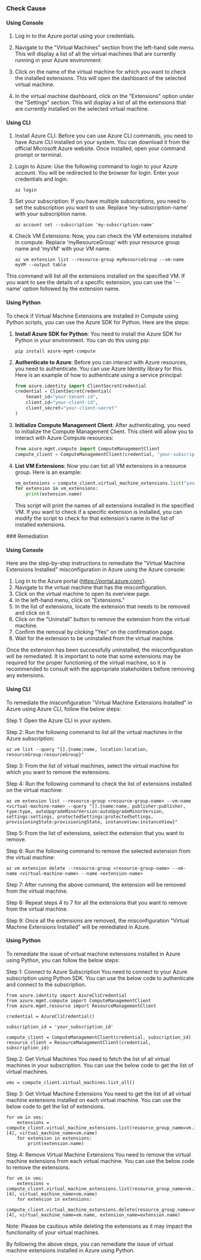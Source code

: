 

<Tabs><Tab title='Cause'>
### Check Cause

#### Using Console

1. Log in to the Azure portal using your credentials.

2. Navigate to the "Virtual Machines" section from the left-hand side menu. This will display a list of all the virtual machines that are currently running in your Azure environment.

3. Click on the name of the virtual machine for which you want to check the installed extensions. This will open the dashboard of the selected virtual machine.

4. In the virtual machine dashboard, click on the "Extensions" option under the "Settings" section. This will display a list of all the extensions that are currently installed on the selected virtual machine.

#### Using CLI

1. Install Azure CLI: Before you can use Azure CLI commands, you need to have Azure CLI installed on your system. You can download it from the official Microsoft Azure website. Once installed, open your command prompt or terminal.

2. Login to Azure: Use the following command to login to your Azure account. You will be redirected to the browser for login. Enter your credentials and login.
   ```
   az login
   ```
3. Set your subscription: If you have multiple subscriptions, you need to set the subscription you want to use. Replace 'my-subscription-name' with your subscription name.
   ```
   az account set --subscription 'my-subscription-name'
   ```
4. Check VM Extensions: Now, you can check the VM extensions installed in compute. Replace 'myResourceGroup' with your resource group name and 'myVM' with your VM name.
   ```
   az vm extension list --resource-group myResourceGroup --vm-name myVM --output table
   ```
This command will list all the extensions installed on the specified VM. If you want to see the details of a specific extension, you can use the '--name' option followed by the extension name.

#### Using Python

To check if Virtual Machine Extensions are installed in Compute using Python scripts, you can use the Azure SDK for Python. Here are the steps:

1. **Install Azure SDK for Python**: You need to install the Azure SDK for Python in your environment. You can do this using pip:
   ```
   pip install azure-mgmt-compute
   ```
2. **Authenticate to Azure**: Before you can interact with Azure resources, you need to authenticate. You can use Azure Identity library for this. Here is an example of how to authenticate using a service principal:
   ```python
   from azure.identity import ClientSecretCredential
   credential = ClientSecretCredential(
       tenant_id="your-tenant-id",
       client_id="your-client-id",
       client_secret="your-client-secret"
   )
   ```
3. **Initialize Compute Management Client**: After authenticating, you need to initialize the Compute Management Client. This client will allow you to interact with Azure Compute resources:
   ```python
   from azure.mgmt.compute import ComputeManagementClient
   compute_client = ComputeManagementClient(credential, "your-subscription-id")
   ```
4. **List VM Extensions**: Now you can list all VM extensions in a resource group. Here is an example:
   ```python
   vm_extensions = compute_client.virtual_machine_extensions.list("your-resource-group", "your-vm-name")
   for extension in vm_extensions:
       print(extension.name)
   ```
   This script will print the names of all extensions installed in the specified VM. If you want to check if a specific extension is installed, you can modify the script to check for that extension's name in the list of installed extensions.

</Tab>

<Tab title='Remediation'>
### Remediation

#### Using Console

Here are the step-by-step instructions to remediate the "Virtual Machine Extensions Installed" misconfiguration in Azure using the Azure console:

1. Log in to the Azure portal (https://portal.azure.com/).
2. Navigate to the virtual machine that has the misconfiguration.
3. Click on the virtual machine to open its overview page.
4. In the left-hand menu, click on "Extensions."
5. In the list of extensions, locate the extension that needs to be removed and click on it.
6. Click on the "Uninstall" button to remove the extension from the virtual machine.
7. Confirm the removal by clicking "Yes" on the confirmation page.
8. Wait for the extension to be uninstalled from the virtual machine.

Once the extension has been successfully uninstalled, the misconfiguration will be remediated. It is important to note that some extensions may be required for the proper functioning of the virtual machine, so it is recommended to consult with the appropriate stakeholders before removing any extensions.

#### Using CLI

To remediate the misconfiguration "Virtual Machine Extensions Installed" in Azure using Azure CLI, follow the below steps:

Step 1: Open the Azure CLI in your system.

Step 2: Run the following command to list all the virtual machines in the Azure subscription:

```
az vm list --query "[].{name:name, location:location, resourceGroup:resourceGroup}"
```

Step 3: From the list of virtual machines, select the virtual machine for which you want to remove the extensions.

Step 4: Run the following command to check the list of extensions installed on the virtual machine:

```
az vm extension list --resource-group <resource-group-name> --vm-name <virtual-machine-name> --query "[].{name:name, publisher:publisher, type:type, autoUpgradeMinorVersion:autoUpgradeMinorVersion, settings:settings, protectedSettings:protectedSettings, provisioningState:provisioningState, instanceView:instanceView}"
```

Step 5: From the list of extensions, select the extension that you want to remove.

Step 6: Run the following command to remove the selected extension from the virtual machine:

```
az vm extension delete --resource-group <resource-group-name> --vm-name <virtual-machine-name> --name <extension-name>
```

Step 7: After running the above command, the extension will be removed from the virtual machine.

Step 8: Repeat steps 4 to 7 for all the extensions that you want to remove from the virtual machine.

Step 9: Once all the extensions are removed, the misconfiguration "Virtual Machine Extensions Installed" will be remediated in Azure.

#### Using Python

To remediate the issue of virtual machine extensions installed in Azure using Python, you can follow the below steps:

Step 1: Connect to Azure Subscription
You need to connect to your Azure subscription using Python SDK. You can use the below code to authenticate and connect to the subscription.

```
from azure.identity import AzureCliCredential
from azure.mgmt.compute import ComputeManagementClient
from azure.mgmt.resource import ResourceManagementClient

credential = AzureCliCredential()

subscription_id = 'your_subscription_id'

compute_client = ComputeManagementClient(credential, subscription_id)
resource_client = ResourceManagementClient(credential, subscription_id)
```

Step 2: Get Virtual Machines
You need to fetch the list of all virtual machines in your subscription. You can use the below code to get the list of virtual machines.

```
vms = compute_client.virtual_machines.list_all()
```

Step 3: Get Virtual Machine Extensions
You need to get the list of all virtual machine extensions installed on each virtual machine. You can use the below code to get the list of extensions.

```
for vm in vms:
    extensions = compute_client.virtual_machine_extensions.list(resource_group_name=vm.id.split('/')[4], virtual_machine_name=vm.name)
    for extension in extensions:
        print(extension.name)
```

Step 4: Remove Virtual Machine Extensions
You need to remove the virtual machine extensions from each virtual machine. You can use the below code to remove the extensions.

```
for vm in vms:
    extensions = compute_client.virtual_machine_extensions.list(resource_group_name=vm.id.split('/')[4], virtual_machine_name=vm.name)
    for extension in extensions:
        compute_client.virtual_machine_extensions.delete(resource_group_name=vm.id.split('/')[4], virtual_machine_name=vm.name, extension_name=extension.name)
```

Note: Please be cautious while deleting the extensions as it may impact the functionality of your virtual machines.

By following the above steps, you can remediate the issue of virtual machine extensions installed in Azure using Python.


</Tab>
</Tabs>